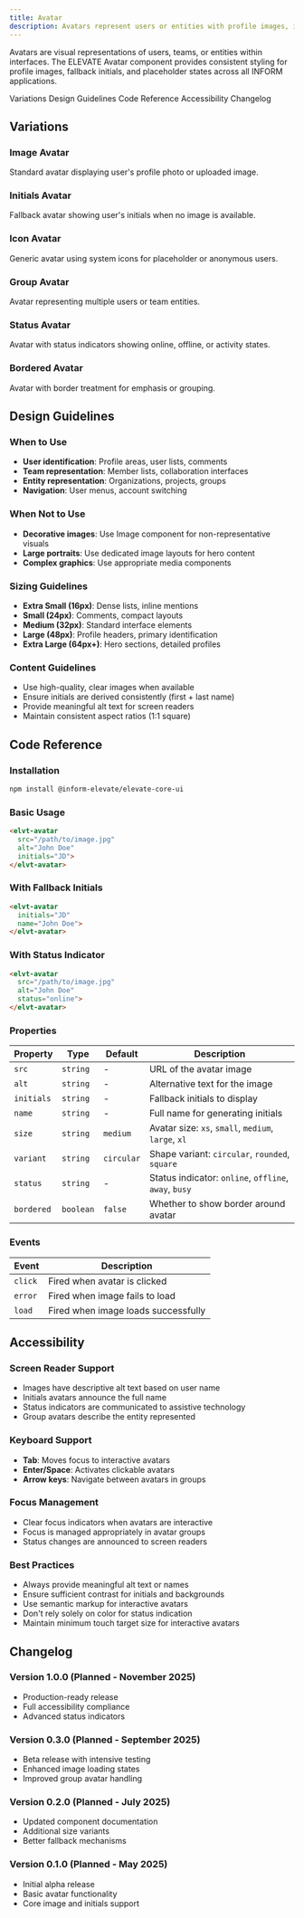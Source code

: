 ```yaml
---
title: Avatar
description: Avatars represent users or entities with profile images, initials, or icons. They provide visual identification in interfaces and support various sizes and states.
---
```


<PageDescription>

Avatars are visual representations of users, teams, or entities within interfaces. The ELEVATE Avatar component provides consistent styling for profile images, fallback initials, and placeholder states across all INFORM applications.

</PageDescription>

<AnchorLinks>
  <AnchorLink>Variations</AnchorLink>
  <AnchorLink>Design Guidelines</AnchorLink>  
  <AnchorLink>Code Reference</AnchorLink>
  <AnchorLink>Accessibility</AnchorLink>
  <AnchorLink>Changelog</AnchorLink>
</AnchorLinks>

## Variations

### Image Avatar
Standard avatar displaying user's profile photo or uploaded image.

### Initials Avatar
Fallback avatar showing user's initials when no image is available.

### Icon Avatar
Generic avatar using system icons for placeholder or anonymous users.

### Group Avatar
Avatar representing multiple users or team entities.

### Status Avatar
Avatar with status indicators showing online, offline, or activity states.

### Bordered Avatar
Avatar with border treatment for emphasis or grouping.

## Design Guidelines

### When to Use
- **User identification**: Profile areas, user lists, comments
- **Team representation**: Member lists, collaboration interfaces
- **Entity representation**: Organizations, projects, groups
- **Navigation**: User menus, account switching

### When Not to Use
- **Decorative images**: Use Image component for non-representative visuals
- **Large portraits**: Use dedicated image layouts for hero content
- **Complex graphics**: Use appropriate media components

### Sizing Guidelines
- **Extra Small (16px)**: Dense lists, inline mentions
- **Small (24px)**: Comments, compact layouts
- **Medium (32px)**: Standard interface elements
- **Large (48px)**: Profile headers, primary identification
- **Extra Large (64px+)**: Hero sections, detailed profiles

### Content Guidelines
- Use high-quality, clear images when available
- Ensure initials are derived consistently (first + last name)
- Provide meaningful alt text for screen readers
- Maintain consistent aspect ratios (1:1 square)

## Code Reference

### Installation

```bash
npm install @inform-elevate/elevate-core-ui
```

### Basic Usage

```html
<elvt-avatar 
  src="/path/to/image.jpg" 
  alt="John Doe"
  initials="JD">
</elvt-avatar>
```

### With Fallback Initials

```html
<elvt-avatar 
  initials="JD" 
  name="John Doe">
</elvt-avatar>
```

### With Status Indicator

```html
<elvt-avatar 
  src="/path/to/image.jpg" 
  alt="John Doe"
  status="online">
</elvt-avatar>
```

### Properties

| Property | Type | Default | Description |
|----------|------|---------|-------------|
| `src` | `string` | - | URL of the avatar image |
| `alt` | `string` | - | Alternative text for the image |
| `initials` | `string` | - | Fallback initials to display |
| `name` | `string` | - | Full name for generating initials |
| `size` | `string` | `medium` | Avatar size: `xs`, `small`, `medium`, `large`, `xl` |
| `variant` | `string` | `circular` | Shape variant: `circular`, `rounded`, `square` |
| `status` | `string` | - | Status indicator: `online`, `offline`, `away`, `busy` |
| `bordered` | `boolean` | `false` | Whether to show border around avatar |

### Events

| Event | Description |
|-------|-------------|
| `click` | Fired when avatar is clicked |
| `error` | Fired when image fails to load |
| `load` | Fired when image loads successfully |

## Accessibility

### Screen Reader Support
- Images have descriptive alt text based on user name
- Initials avatars announce the full name
- Status indicators are communicated to assistive technology
- Group avatars describe the entity represented

### Keyboard Support
- **Tab**: Moves focus to interactive avatars
- **Enter/Space**: Activates clickable avatars
- **Arrow keys**: Navigate between avatars in groups

### Focus Management
- Clear focus indicators when avatars are interactive
- Focus is managed appropriately in avatar groups
- Status changes are announced to screen readers

### Best Practices
- Always provide meaningful alt text or names
- Ensure sufficient contrast for initials and backgrounds
- Use semantic markup for interactive avatars
- Don't rely solely on color for status indication
- Maintain minimum touch target size for interactive avatars

## Changelog

### Version 1.0.0 (Planned - November 2025)
- Production-ready release
- Full accessibility compliance
- Advanced status indicators

### Version 0.3.0 (Planned - September 2025)
- Beta release with intensive testing
- Enhanced image loading states
- Improved group avatar handling

### Version 0.2.0 (Planned - July 2025)
- Updated component documentation
- Additional size variants
- Better fallback mechanisms

### Version 0.1.0 (Planned - May 2025)
- Initial alpha release
- Basic avatar functionality
- Core image and initials support